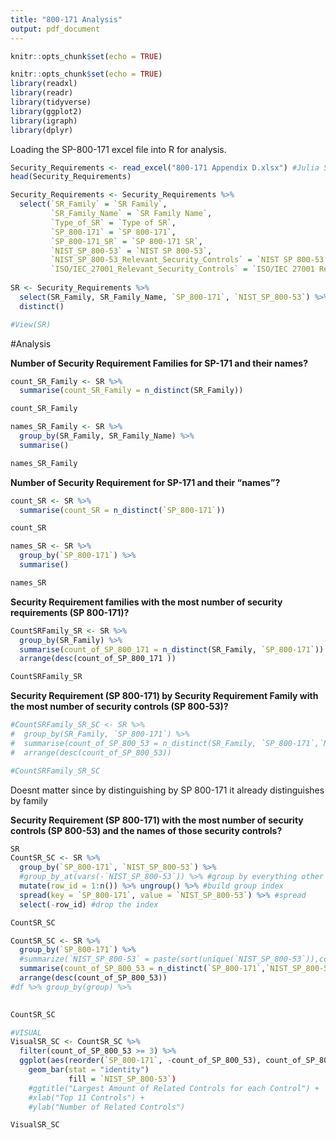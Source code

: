 ```yaml
---
title: "800-171 Analysis"
output: pdf_document
---
```


```r
knitr::opts_chunk$set(echo = TRUE)
```

```r
knitr::opts_chunk$set(echo = TRUE)
library(readxl)
library(readr)
library(tidyverse)
library(ggplot2)
library(igraph)
library(dplyr)
```  

Loading the SP-800-171 excel file into R for analysis. 
```r
Security_Requirements <- read_excel("800-171 Appendix D.xlsx") #Julia Smadja's working directory, what's in quotation marks must changed
head(Security_Requirements)
```

```r
Security_Requirements <- Security_Requirements %>%
  select(`SR_Family` = `SR Family`, 
         `SR_Family_Name` = `SR Family Name`, 
         `Type_of_SR` = `Type of SR`, 
         `SP_800-171` = `SP 800-171`,
         `SP_800-171_SR` = `SP 800-171 SR`,
         `NIST_SP_800-53` = `NIST SP 800-53`, 
         `NIST_SP_800-53_Relevant_Security_Controls` = `NIST SP 800-53 Relevant Security Controls`,
         `ISO/IEC_27001_Relevant_Security_Controls` = `ISO/IEC 27001 Relevant Security Controls`) #renaming variables so there is no space
  
SR <- Security_Requirements %>%
  select(SR_Family, SR_Family_Name, `SP_800-171`, `NIST_SP_800-53`) %>%
  distinct()

#View(SR)
```

#Analysis 

**Number of Security Requirement Families for SP-171 and their names?**
```r
count_SR_Family <- SR %>%
  summarise(count_SR_Family = n_distinct(SR_Family))

count_SR_Family

names_SR_Family <- SR %>%
  group_by(SR_Family, SR_Family_Name) %>%
  summarise()

names_SR_Family
```

**Number of Security Requirement for SP-171 and their "names"?**
```r
count_SR <- SR %>%
  summarise(count_SR = n_distinct(`SP_800-171`))

count_SR

names_SR <- SR %>%
  group_by(`SP_800-171`) %>%
  summarise()

names_SR
```

**Security Requirement families with the most number of security requirements (SP 800-171)?**
```r
CountSRFamily_SR <- SR %>%
  group_by(SR_Family) %>%
  summarise(count_of_SP_800_171 = n_distinct(SR_Family, `SP_800-171`)) %>%
  arrange(desc(count_of_SP_800_171 ))

CountSRFamily_SR
```
   
      
**Security Requirement (SP 800-171) by Security Requirement Family with the most number of security controls (SP 800-53)?**
```r
#CountSRFamily_SR_SC <- SR %>%
#  group_by(SR_Family, `SP_800-171`) %>%
#  summarise(count_of_SP_800_53 = n_distinct(SR_Family, `SP_800-171`,`NIST_SP_800-53`)) %>%
#  arrange(desc(count_of_SP_800_53))

#CountSRFamily_SR_SC
```   
Doesnt matter since by distinguishing by SP 800-171 it already distinguishes by family      
        
**Security Requirement (SP 800-171) with the most number of security controls (SP 800-53) and the names of those security controls?**
```r
SR
CountSR_SC <- SR %>%
  group_by(`SP_800-171`, `NIST_SP_800-53`) %>%
  #group_by_at(vars(-`NIST_SP_800-53`)) %>% #group by everything other than the value column 
  mutate(row_id = 1:n()) %>% ungroup() %>% #build group index 
  spread(key = `SP_800-171`, value = `NIST_SP_800-53`) %>% #spread
  select(-row_id) #drop the index

CountSR_SC

CountSR_SC <- SR %>%
  group_by(`SP_800-171`) %>%
  #summarize(`NIST_SP_800-53` = paste(sort(unique(`NIST_SP_800-53`)),collapse=", ")) %>%
  summarise(count_of_SP_800_53 = n_distinct(`SP_800-171`,`NIST_SP_800-53`)) %>%
  arrange(desc(count_of_SP_800_53)) 
#df %>% group_by(group) %>% 
  

CountSR_SC

#VISUAL
VisualSR_SC <- CountSR_SC %>%
  filter(count_of_SP_800_53 >= 3) %>%
  ggplot(aes(reorder(`SP_800-171`, -count_of_SP_800_53), count_of_SP_800_53)) +
    geom_bar(stat = "identity") 
             fill = `NIST_SP_800-53`) 
    #ggtitle("Largest Amount of Related Controls for each Control") +
    #xlab("Top 11 Controls") + 
    #ylab("Number of Related Controls")

VisualSR_SC
```    



